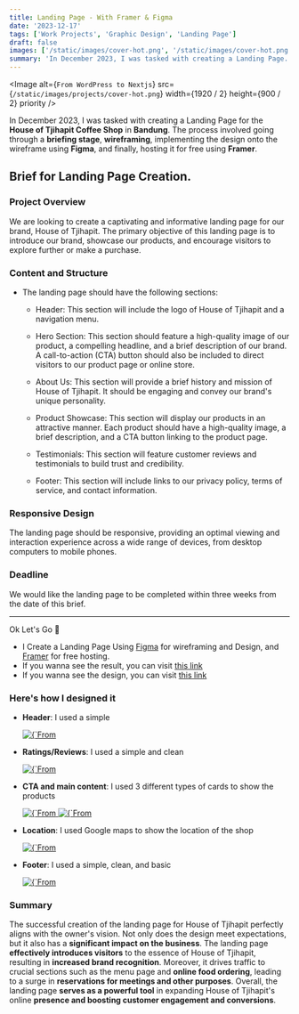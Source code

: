 ```yaml
---
title: Landing Page - With Framer & Figma
date: '2023-12-17'
tags: ['Work Projects', 'Graphic Design', 'Landing Page']
draft: false
images: ['/static/images/cover-hot.png', '/static/images/cover-hot.png']
summary: 'In December 2023, I was tasked with creating a Landing Page...'
---
```


<Image
  alt={`From WordPress to Nextjs`}
  src={`/static/images/projects/cover-hot.png`}
  width={1920 / 2}
  height={900 / 2}
  priority
/>

In December 2023, I was tasked with creating a Landing Page for the **House of Tjihapit Coffee Shop** in **Bandung**. The process involved going through a **briefing stage**, **wireframing**, implementing the design onto the wireframe using **Figma**, and finally, hosting it for free using **Framer**.

## Brief for Landing Page Creation.

### Project Overview

We are looking to create a captivating and informative landing page for our brand, House of Tjihapit. The primary objective of this landing page is to introduce our brand, showcase our products, and encourage visitors to explore further or make a purchase.

### Content and Structure

- The landing page should have the following sections:

  - Header: This section will include the logo of House of Tjihapit and a navigation menu.

  - Hero Section: This section should feature a high-quality image of our product, a compelling headline, and a brief description of our brand. A call-to-action (CTA) button should also be included to direct visitors to our product page or online store.

  - About Us: This section will provide a brief history and mission of House of Tjihapit. It should be engaging and convey our brand's unique personality.

  - Product Showcase: This section will display our products in an attractive manner. Each product should have a high-quality image, a brief description, and a CTA button linking to the product page.

  - Testimonials: This section will feature customer reviews and testimonials to build trust and credibility.

  - Footer: This section will include links to our privacy policy, terms of service, and contact information.

### Responsive Design

The landing page should be responsive, providing an optimal viewing and interaction experience across a wide range of devices, from desktop computers to mobile phones.

### Deadline

We would like the landing page to be completed within three weeks from the date of this brief.

---

Ok Let's Go 💨

- I Create a Landing Page Using [Figma](https://www.figma.com) for wireframing and Design, and [Framer](https://www.framer.com/) for free hosting.
- If you wanna see the result, you can visit [this link](https://houseoftjihapit.framer.ai/)
- If you wanna see the design, you can visit [this link](https://www.figma.com/file/HKz0b65VVFEcMs67cpHSKz/Landing-Page?type=design&node-id=0%3A1&mode=dev&t=cBRrdcr3BUlG94sQ-1)

### Here's how I designed it

- **Header**: I used a simple

  <a href="/static/images/projects/hot/h1.png" target="_blank">
    <Image
      alt={`From WordPress to Nextjs`}
      src={`/static/images/projects/hot/h1.png`}
      width={1920 / 2}
      height={1080 / 2}
      priority
    />
  </a>

- **Ratings/Reviews**: I used a simple and clean

  <a href="/static/images/projects/hot/h2.png" target="_blank">
    <Image
      alt={`From WordPress to Nextjs`}
      src={`/static/images/projects/hot/h2.png`}
      width={1920 / 2}
      height={1080 / 2}
      priority
    />
  </a>

- **CTA and main content**: I used 3 different types of cards to show the products

  <a href="/static/images/projects/hot/h3.png" target="_blank">
    <Image
      alt={`From WordPress to Nextjs`}
      src={`/static/images/projects/hot/h3.png`}
      width={1920 / 2}
      height={1080 / 2}
      priority
    />
  </a>

  <a href="/static/images/projects/hot/h4.png" target="_blank">
    <Image
      alt={`From WordPress to Nextjs`}
      src={`/static/images/projects/hot/h4.png`}
      width={1920 / 2}
      height={1080 / 2}
      priority
    />
  </a>

- **Location**: I used Google maps to show the location of the shop

  <a href="/static/images/projects/hot/h5.png" target="_blank">
    <Image
      alt={`From WordPress to Nextjs`}
      src={`/static/images/projects/hot/h5.png`}
      width={1920 / 2}
      height={1080 / 2}
      priority
    />
  </a>

- **Footer**: I used a simple, clean, and basic

  <a href="/static/images/projects/hot/h6.png" target="_blank">
    <Image
      alt={`From WordPress to Nextjs`}
      src={`/static/images/projects/hot/h6.png`}
      width={1920 / 2}
      height={1080 / 2}
      priority
    />
  </a>

### Summary

The successful creation of the landing page for House of Tjihapit perfectly aligns with the owner's vision. Not only does the design meet expectations, but it also has a **significant impact on the business**. The landing page **effectively introduces visitors** to the essence of House of Tjihapit, resulting in **increased brand recognition**. Moreover, it drives traffic to crucial sections such as the menu page and **online food ordering**, leading to a surge in **reservations for meetings and other purposes**. Overall, the landing page **serves as a powerful tool** in expanding House of Tjihapit's online **presence and boosting customer engagement and conversions**.
